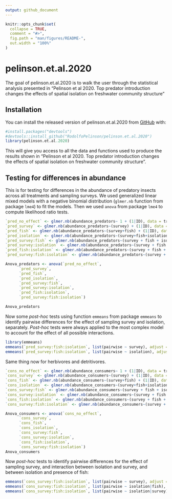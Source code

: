 ```yaml
---
output: github_document
---
```


<!-- README.md is generated from README.Rmd. Please edit that file -->

```r
knitr::opts_chunk$set(
  collapse = TRUE,
  comment = "#>",
  fig.path = "man/figures/README-",
  out.width = "100%"
)
```

# pelinson.et.al.2020

<!-- badges: start -->
<!-- badges: end -->

The goal of pelinson.et.al.2020 is to walk the user through the statistical analysis presented in "Pelinson et al 2020. Top predator introduction changes the effects of spatial isolation on freshwater community structure"

## Installation

You can install the released version of pelinson.et.al.2020 from [GitHub](https://github.com/RodolfoPelinson/pelinson.et.al.2020) with:



``` r
#install.packages("devtools")
#devtools::install_github("RodolfoPelinson/pelinson.et.al.2020")
library(pelinson.et.al.2020)

```
This will give you access to all the data and functions used to produce the results shown in "Pelinson et al 2020. Top predator introduction changes the effects of spatial isolation on freshwater community structure".


## Testing for differences in abundance

This is for testing for differences in the abundance of predatory insects across all treatments and sampling surveys. We used generalized linear mixed models with a negative binomial distribution (`glmer.nb` function from package `lme4`) to fit the models. Then we used `anova` from package `lme4` to compute likelihood ratio tests.

```r
`pred_no_effect` <- glmer.nb(abundance_predators~ 1 + (1|ID), data = treatments, control = glmerControl(optimizer = "bobyqa"))
`pred_survey` <- glmer.nb(abundance_predators~(survey) + (1|ID), data = treatments, control = glmerControl(optimizer = "bobyqa"))
`pred_fish` <- glmer.nb(abundance_predators~(survey+fish) + (1|ID), data = treatments, control = glmerControl(optimizer = "bobyqa"))
`pred_isolation` <- glmer.nb(abundance_predators~(survey+fish+isolation) + (1|ID), data = treatments, control = glmerControl(optimizer = "bobyqa"))
`pred_survey:fish` <- glmer.nb(abundance_predators~(survey + fish + isolation + survey:fish) + (1|ID), data = treatments, control = glmerControl(optimizer = "bobyqa"))
`pred_survey:isolation` <- glmer.nb(abundance_predators~(survey + fish + isolation + survey:fish + survey:isolation) + (1|ID), data = treatments, control = glmerControl(optimizer = "bobyqa"))
`pred_fish:isolation` <- glmer.nb(abundance_predators~(survey + fish + isolation + survey:fish + survey:isolation + fish:isolation) + (1|ID), data = treatments, control = glmerControl(optimizer = "bobyqa"))
`pred_survey:fish:isolation` <- glmer.nb(abundance_predators~(survey + fish + isolation + survey:fish + survey:isolation + fish:isolation + survey:fish:isolation) + (1|ID), data = treatments, control = glmerControl(optimizer = "bobyqa"))

Anova_predators <- anova(`pred_no_effect`, 
      `pred_survey`,
      `pred_fish`,
      `pred_isolation`,
      `pred_survey:fish`,
      `pred_survey:isolation`,
      `pred_fish:isolation`,
      `pred_survey:fish:isolation`)

Anova_predators
```


Now some *post-hoc* tests using function `emmeans` from package `emmeans` to identify pairwise differences for the effect of sampling survey and isolation, separately. *Post-hoc* tests were always applied to the most complex model to account for the effect of all possible interactions.

```r
library(emmeans)
emmeans(`pred_survey:fish:isolation`, list(pairwise ~ survey), adjust = "sidak") 
emmeans(`pred_survey:fish:isolation`, list(pairwise ~ isolation), adjust = "sidak") 
```





Same thing now for herbivores and detritivores.

```r
`cons_no_effect` <- glmer.nb(abundance_consumers~ 1 + (1|ID), data = treatments, control = glmerControl(optimizer = "bobyqa"))
`cons_survey` <- glmer.nb(abundance_consumers~(survey) + (1|ID), data = treatments, control = glmerControl(optimizer = "bobyqa"))
`cons_fish` <- glmer.nb(abundance_consumers~(survey+fish) + (1|ID), data = treatments, control = glmerControl(optimizer = "bobyqa"))
`cons_isolation` <- glmer.nb(abundance_consumers~(survey+fish+isolation) + (1|ID), data = treatments, control = glmerControl(optimizer = "bobyqa"))
`cons_survey:fish` <- glmer.nb(abundance_consumers~(survey + fish + isolation + survey:fish) + (1|ID), data = treatments, control = glmerControl(optimizer = "bobyqa"))
`cons_survey:isolation` <- glmer.nb(abundance_consumers~(survey + fish + isolation + survey:fish + survey:isolation) + (1|ID), data = treatments, control = glmerControl(optimizer = "bobyqa"))
`cons_fish:isolation` <- glmer.nb(abundance_consumers~(survey + fish + isolation + survey:fish + survey:isolation + fish:isolation) + (1|ID), data = treatments, control = glmerControl(optimizer = "bobyqa"))
`cons_survey:fish:isolation` <- glmer.nb(abundance_consumers~(survey + fish + isolation + survey:fish + survey:isolation + fish:isolation + survey:fish:isolation) + (1|ID), data = treatments, control = glmerControl(optimizer = "bobyqa"))

Anova_consumers <- anova(`cons_no_effect`, 
      `cons_survey`,
      `cons_fish`,
      `cons_isolation`,
      `cons_survey:fish`,
      `cons_survey:isolation`,
      `cons_fish:isolation`,
      `cons_survey:fish:isolation`)
Anova_consumers

```



Now *post-hoc* tests to identify pairwise differences for the effect of sampling survey, and interaction between isolation and survey, and between isolation and presence of fish:

```r
emmeans(`cons_survey:fish:isolation`, list(pairwise ~ survey), adjust = "sidak") 
emmeans(`cons_survey:fish:isolation`, list(pairwise ~ isolation|fish), adjust = "sidak") 
emmeans(`cons_survey:fish:isolation`, list(pairwise ~ isolation|survey), adjust = "sidak") 

```

